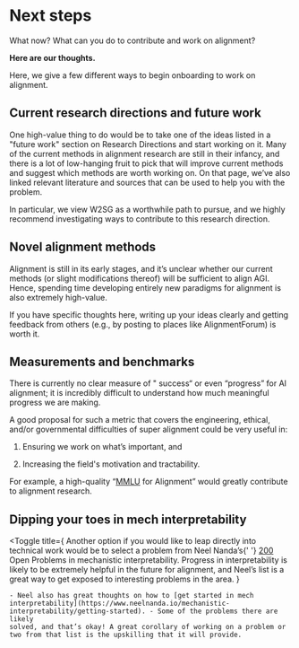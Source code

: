 
# Next steps

<Promise>
What now? What can you do to contribute and work on alignment?

<b>Here are our thoughts.</b>
</Promise>

Here, we give a few different ways to begin onboarding to work on alignment.

## Current research directions and future work

One high-value thing to do would be to take one of the ideas listed in a "future work" section on <LinkBadge href="/research-directions">Research Directions</LinkBadge> and start working on it. Many of the current methods in alignment research are still in their infancy, and there is a lot of low-hanging fruit to pick that will improve current methods and suggest which methods are worth working on. On that page, we’ve also linked relevant literature and sources that can be used to help you with the problem.

In particular, we view W2SG as a worthwhile path to pursue, and we highly recommend investigating ways to contribute to this research direction.

## Novel alignment methods

Alignment is still in its early stages, and it’s unclear whether our current methods (or slight modifications thereof) will be sufficient to align AGI. Hence, spending time developing entirely new paradigms for alignment is also extremely high-value.

If you have specific thoughts here, writing up your ideas clearly and getting feedback from others (e.g., by posting to places like AlignmentForum) is worth it.

## Measurements and benchmarks

There is currently no clear measure of " success“ or even “progress” for AI alignment; it is incredibly difficult to understand how much meaningful progress we are making.

A good proposal for such a metric that covers the engineering, ethical, and/or governmental difficulties of super alignment could be very useful in:

1. Ensuring we work on what’s important, and

2. Increasing the field's motivation and tractability.

For example, a high-quality “[MMLU](https://arxiv.org/abs/2009.03300) for Alignment” would greatly contribute to alignment research.

## Dipping your toes in mech interpretability

<Toggle
	title={
		<span>
			Another option if you would like to leap directly into technical work would be to select a problem from Neel Nanda’s{' '}
			<a href='https://www.alignmentforum.org/posts/LbrPTJ4fmABEdEnLf/200-concrete-open-problems-in-mechanistic-interpretability'>200</a> Open Problems in mechanistic interpretability. Progress in
			interpretability is likely to be extremely helpful in the future for alignment, and Neel’s list is a great way to get exposed to interesting problems in the area.
		</span>
	}
>
	- Neel also has great thoughts on how to [get started in mech interpretability](https://www.neelnanda.io/mechanistic-interpretability/getting-started). - Some of the problems there are likely
	solved, and that’s okay! A great corollary of working on a problem or two from that list is the upskilling that it will provide.
</Toggle>
